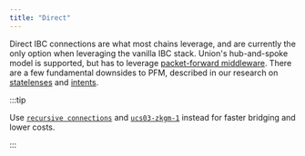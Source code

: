 ```yaml
---
title: "Direct"
---
```


Direct IBC connections are what most chains leverage, and are currently the only option when leveraging the vanilla IBC stack. Union's hub-and-spoke model is
supported, but has to leverage [packet-forward middleware](https://github.com/cosmos/ibc-apps/tree/main/middleware/packet-forward-middleware). There are a few
fundamental downsides to PFM, described in our research on 
[statelenses](https://research.union.build/Union-Research-4f780b07025b4c9b8014b8aeea68dbad?p=9e3d6578ec0e48fca8e502a0d28f485c&pm=s) 
and [intents](https://research.union.build/Union-Research-4f780b07025b4c9b8014b8aeea68dbad?p=10c79e5af45d80a3a0f8dde7159138af&pm=s).

:::tip

Use [`recursive connections`](/protocol/connections/direct) and [`ucs03-zkgm-1`](/protocol/channels/ucs03-zkgm) instead for faster bridging and lower costs.

:::
